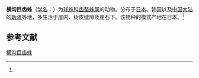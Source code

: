 {{Speciesbox
| name = 横沟巨齿蛛
| status = 
| status_system = 
| image = 
| genus = Enoplognatha
| species = transversifoveata
| authority = (Bose. et Str., 1906)<ref name='id13045'>{{cite web| url =http://www.bioinfo.cn/db05/BjdwSpecies.php?action=view&id=13045| title =横沟巨齿蛛| work =《中国动物物种编目数据库》| publisher =中国科学院微生物研究所| author =中国科学院动物研究所| accessdate =2009-04-28| deadurl =yes| archiveurl =https://web.archive.org/web/20160305001435/http://www.bioinfo.cn/db05/BjdwSpecies.php?action=view&id=13045| archivedate =2016-03-05}}</ref>
}}

'''横沟巨齿蛛'''（[[学名|学名]]：{{lang|la|''Enoplognatha transversifoveata''}}）为[[球蛛科|球蛛科]][[齿螯蛛属|齿螯蛛属]]的动物。分布于[[日本|日本]]、韩国以及[[中国大陆|中国大陆]]的[[新疆|新疆]]等地，多生活于屋内、树皮缝隙及崖石下。该物种的模式产地在日本。<ref name='id13045'/>

== 参考文献 ==
{{reflist}}

{{Wikispecies|Enoplognatha transversifoveata}}

[[Category:齿螯蛛属|横沟巨齿蛛]]


{{蜘蛛小作品}}